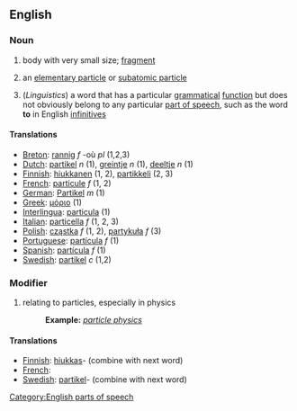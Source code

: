 ==English==

===Noun===
#  body with very small size; [[fragment]]
# {{Physics}} an [[elementary particle]] or [[subatomic particle]]
# (''Linguistics'') a word that has a particular [[grammatical]] [[function]] but does not obviously belong to any particular [[part of speech]], such as the word '''to''' in English [[infinitive]]s

====Translations====
*[[Breton]]: [[rannig]] ''f'' -où ''pl'' (1,2,3)
*[[Dutch]]: [[partikel]] ''n'' (1), [[greintje]] ''n'' (1), [[deeltje]] ''n'' (1)
*[[Finnish]]: [[hiukkanen]] (1, 2), [[partikkeli]] (2, 3)
*[[French]]: [[particule]] ''f'' (1, 2)
*[[German]]: [[Partikel]] ''m'' (1)
*[[Greek]]: [[μόριο]] (1)
*[[Interlingua]]: [[particula]] (1)
*[[Italian]]: [[particella]] ''f'' (1, 2, 3)
*[[Polish]]: [[cząstka]] ''f'' (1, 2), [[partykuła]] ''f'' (3)
*[[Portuguese]]: [[partícula]] ''f'' (1)
*[[Spanish]]: [[partícula]] ''f'' (1)
*[[Swedish]]: [[partikel]] ''c'' (1,2)

===Modifier===

# relating to particles, especially in physics
#:'''Example:''' ''[[particle physics]]''

====Translations====

*[[Finnish]]: [[hiukkas]]- (combine with next word)
*[[French]]: [[ ]]
*[[Swedish]]: [[partikel]]- (combine with next word)


[[Category:English parts of speech]]
